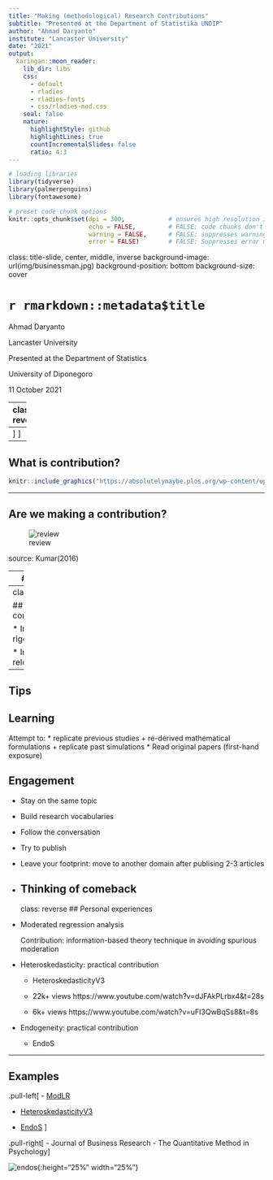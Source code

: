 ```yaml
---
title: "Making (methodological) Research Contributions"
subtitle: "Presented at the Department of Statistika UNDIP"
author: "Ahmad Daryanto"
institute: "Lancaster University"
date: "2021"
output:
  xaringan::moon_reader:
    lib_dir: libs
    css:
      - default
      - rladies
      - rladies-fonts
      - css/rladies-mod.css
    seal: false
    nature:
      highlightStyle: github
      highlightLines: true
      countIncrementalSlides: false
      ratio: 4:3
---
```


```r
# loading libraries
library(tidyverse)
library(palmerpenguins)
library(fontawesome)

# preset code chunk options
knitr::opts_chunk$set(dpi = 300,            # ensures high resolution images
                      echo = FALSE,         # FALSE: code chunks don't show
                      warning = FALSE,      # FALSE: suppresses warning messages
                      error = FALSE)        # FALSE: Suppresses error messages
```

class: title-slide, center, middle, inverse
background-image: url(img/businessman.jpg)
background-position: bottom
background-size: cover

# `r rmarkdown::metadata$title`

Ahmad Daryanto

Lancaster University

Presented at the Department of Statistics

University of Diponegoro

11 October 2021


---
class: reverse

.left-column[
# Webinar
]

.right-column[

## Types of research articles


* Conceptual: theory, methodology 

* Review: narrative, meta-analysis, bibliometric

* Empirical: survey, experiment, econometric modelling

* Practical contribution: software, macros
  
  

.footnote[

----
]
]


---
## What is contribution?


```r
knitr::include_graphics("https://absolutelymaybe.plos.org/wp-content/uploads/sites/8/2020/05/Eureka.jpg")
```


---

## Are we making a contribution?

![review](img/review_process.gif)

source: Kumar(2016)

---
## Slides 

available at: https://ahdar1.github.io/stats_slides_undip/#1

---
class: reverse

## Why contributions?

* Increasing rigour

* Increasing relevance
---

## Tips

## Learning

Attempt to: 
 * replicate previous studies
   + re-derived mathematical formulations
   + replicate past simulations
 * Read original papers (first-hand exposure)

## Engagement
 * Stay on the same topic
 * Build research vocabularies
 * Follow the conversation
 * Try to publish
 * Leave your footprint: move to another domain after publising 2-3 articles
 * Thinking of comeback
---
class: reverse
## Personal experiences

* Moderated regression analysis

  Contribution: information-based theory technique in avoiding spurious moderation

* Heteroskedasticity: practical contribution

  + HeteroskedasticityV3 
  
  + 22k+ views https://www.youtube.com/watch?v=dJFAkPLrbx4&t=28s
  + 6k+ views https://www.youtube.com/watch?v=uFI3QwBqSs8&t=8s
  
* Endogeneity: practical contribution
  
  + EndoS
  
---
## Examples

.pull-left[
- [ModLR](https://www.sciencedirect.com/science/article/pii/S0148296319303728)

- [HeteroskedasticityV3](https://www.tqmp.org/Vignettes/vol16-5/v008/v008.pdf)

- [EndoS](https://www.tqmp.org/RegularArticles/vol16-1/p056/p056.pdf)
]

.pull-right[
- Journal of Business Research
- The Quantitative Method in Psychology
]

![endos](img/endos.png){:height="25%" width="25%"}

